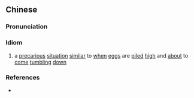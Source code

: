 ==Chinese==
{{zh-forms|type=211}}

===Pronunciation===
{{zh-pron
|m=lěiluǎn zhī jí
|cat=id
}}

===Idiom===
{{zh-idiom}}

# {{lb|zh|archaic}} a [[precarious]] [[situation]] [[similar]] to [[when]] [[egg]]s are [[pile]]d [[high]] and [[about]] to [[come]] [[tumbling]] [[down]]

===References===
* {{cite-book
|last=Luo
|first=Guanzhong
|authorlink=w:Luo Guanzhong
|coauthors=
|year=
|title=Annotated [[s:Romance of the Three Kingdoms/Chapter 8#7|Romance of the Three Kingdoms/Chapter 8]], page 103, note 9
|language=Mandarin
|publisher=
|location=
|isbn=957911305X
}}